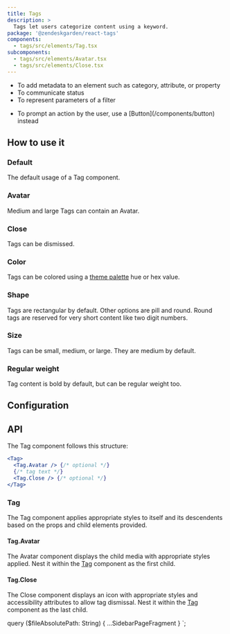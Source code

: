 ```yaml
---
title: Tags
description: >
  Tags let users categorize content using a keyword.
package: '@zendeskgarden/react-tags'
components:
  - tags/src/elements/Tag.tsx
subcomponents:
  - tags/src/elements/Avatar.tsx
  - tags/src/elements/Close.tsx
---
```


<Usage>
  <Use>
    <ul>
      <li>To add metadata to an element such as category, attribute, or property</li>
      <li>To communicate status</li>
      <li>To represent parameters of a filter</li>
    </ul>
  </Use>
  <Misuse>
    <ul>
      <li>
        <Markdown>
          To prompt an action by the user, use a [Button](/components/button) instead
        </Markdown>
      </li>
    </ul>
  </Misuse>
</Usage>

## How to use it

### Default

The default usage of a Tag component.


<CodeExample code={TagsDefaultCode}>
  <TagsDefault />
</CodeExample>

### Avatar

Medium and large Tags can contain an Avatar.


<CodeExample code={TagsAvatarCode}>
  <TagsAvatar />
</CodeExample>

### Close

Tags can be dismissed.


<CodeExample code={TagsCloseCode}>
  <TagsClose />
</CodeExample>

### Color

Tags can be colored using a [theme palette](/components/theme-object#palette)
hue or hex value.


<CodeExample code={TagsColorCode}>
  <TagsColor />
</CodeExample>

### Shape

Tags are rectangular by default. Other options are pill and round. Round tags
are reserved for very short content like two digit numbers.


<CodeExample code={TagsShapeCode}>
  <TagsShape />
</CodeExample>

### Size

Tags can be small, medium, or large. They are medium by default.


<CodeExample code={TagsSizeCode}>
  <TagsSize />
</CodeExample>

### Regular weight

Tag content is bold by default, but can be regular weight too.


<CodeExample code={TagsWeightCode}>
  <TagsWeight />
</CodeExample>

## Configuration

<Configuration reactPackage={props.data.mdx.package} components={props.data.mdx.components} />

## API

The Tag component follows this structure:

```jsx
<Tag>
  <Tag.Avatar /> {/* optional */}
  {/* tag text */}
  <Tag.Close /> {/* optional */}
</Tag>
```

### Tag

<Component components={props.data.mdx.components} componentName="tag" />

The Tag component applies appropriate styles to itself and its descendents based on the props and
child elements provided.

<PropSheet components={props.data.mdx.components} componentName="tag" />

#### Tag.Avatar

<Component components={props.data.mdx.subcomponents} componentName="tag.avatar" />

The Avatar component displays the child media with appropriate styles applied. Nest it within the [Tag](#tag)
component as the first child.

<PropSheet components={props.data.mdx.subcomponents} componentName="tag.avatar" />

#### Tag.Close

<Component components={props.data.mdx.subcomponents} componentName="tag.close" />

The Close component displays an icon with appropriate styles and accessibility attributes to allow tag
dismissal. Nest it within the [Tag](#tag) component as the last child.

<PropSheet components={props.data.mdx.subcomponents} componentName="tag.close" />


  query ($fileAbsolutePath: String) {
    ...SidebarPageFragment
  }
`;
